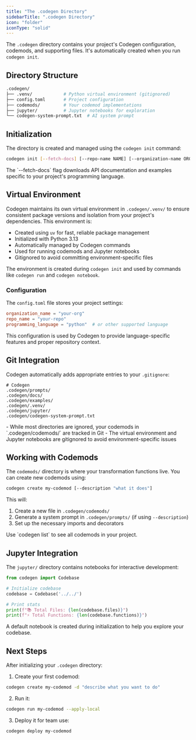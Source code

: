 ```yaml
---
title: "The .codegen Directory"
sidebarTitle: ".codegen Directory"
icon: "folder"
iconType: "solid"
---
```


The `.codegen` directory contains your project's Codegen configuration, codemods, and supporting files. It's automatically created when you run `codegen init`.

## Directory Structure

```bash
.codegen/
├── .venv/            # Python virtual environment (gitignored)
├── config.toml       # Project configuration
├── codemods/         # Your codemod implementations
├── jupyter/          # Jupyter notebooks for exploration
└── codegen-system-prompt.txt  # AI system prompt
```

## Initialization

The directory is created and managed using the `codegen init` command:

```bash
codegen init [--fetch-docs] [--repo-name NAME] [--organization-name ORG]
```

<Note>
The `--fetch-docs` flag downloads API documentation and examples specific to your project's programming language.
</Note>

## Virtual Environment

Codegen maintains its own virtual environment in `.codegen/.venv/` to ensure consistent package versions and isolation from your project's dependencies. This environment is:

- Created using `uv` for fast, reliable package management
- Initialized with Python 3.13
- Automatically managed by Codegen commands
- Used for running codemods and Jupyter notebooks
- Gitignored to avoid committing environment-specific files

The environment is created during `codegen init` and used by commands like `codegen run` and `codegen notebook`.

### Configuration

The `config.toml` file stores your project settings:

```toml
organization_name = "your-org"
repo_name = "your-repo"
programming_language = "python"  # or other supported language
```

This configuration is used by Codegen to provide language-specific features and proper repository context.

## Git Integration

Codegen automatically adds appropriate entries to your `.gitignore`:

```gitignore
# Codegen
.codegen/prompts/
.codegen/docs/
.codegen/examples/
.codegen/.venv/
.codegen/jupyter/
.codegen/codegen-system-prompt.txt
```

<Info>
- While most directories are ignored, your codemods in `.codegen/codemods/` are tracked in Git
- The virtual environment and Jupyter notebooks are gitignored to avoid environment-specific issues
</Info>

## Working with Codemods

The `codemods/` directory is where your transformation functions live. You can create new codemods using:

```bash
codegen create my-codemod [--description "what it does"]
```

This will:
1. Create a new file in `.codegen/codemods/`
2. Generate a system prompt in `.codegen/prompts/` (if using `--description`)
3. Set up the necessary imports and decorators

<Tip>
Use `codegen list` to see all codemods in your project.
</Tip>

## Jupyter Integration

The `jupyter/` directory contains notebooks for interactive development:

```python
from codegen import Codebase

# Initialize codebase
codebase = Codebase('../../')

# Print stats
print(f"📚 Total Files: {len(codebase.files)}")
print(f"⚡ Total Functions: {len(codebase.functions)}")
```

<Note>
A default notebook is created during initialization to help you explore your codebase.
</Note>

## Next Steps

After initializing your `.codegen` directory:

1. Create your first codemod:
```bash
codegen create my-codemod -d "describe what you want to do"
```

2. Run it:
```bash
codegen run my-codemod --apply-local
```

3. Deploy it for team use:
```bash
codegen deploy my-codemod
```
